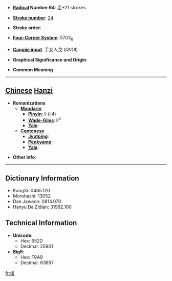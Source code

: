 * '''[[Wiktionary:Chinese radical index| Radical]] Number 64''': [[Wiktionary:Chinese radical index 手|手]]+21 strokes

* '''[[Wiktionary:Chinese total strokes index|Stroke number]]''': [[Wiktionary:Chinese total strokes index 24|24]]

* '''Stroke order''': 

* '''[[Wiktionary:Chinese four corner index|Four-Corner System]]''': 5703<sub>6</sub>

* '''[[Wiktionary:Chinese Cangjie index|Cangjie input]]''': 手女人戈 (QVOI)

* '''Graphical Significance and Origin''': 

* '''Common Meaning'''

----

== [[Chinese]] [[Hanzi]] ==

* '''Romanizations'''
** '''[[Mandarin]]'''
*** '''[[Pinyin]]''': lì (li4)
*** '''[[Wade-Giles]]''': li<sup>4</sup>
*** '''[[Yale]]''': 
** '''[[Cantonese]]'''
*** '''[[Jyutping]]''':
*** '''[[Penkyamp]]''': 
*** '''[[Yale]]''': 

* '''Other info''': 

----

== Dictionary Information ==

* KangXi: 0465.120
* Morohashi: 13052
* Dae Jaweon: 0814.070
* Hanyu Da Zidian: 31992.100

== Technical Information ==

* '''Unicode''':
** Hex: 652D
** Decimal: 25901
* '''Big5''':
** Hex: F8A9
** Decimal: 63657

[[fr:攭]]